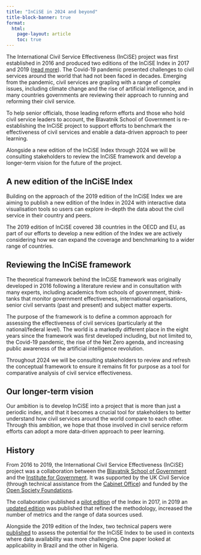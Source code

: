 ```yaml
---
title: "InCiSE in 2024 and beyond"
title-block-banner: true
format:
  html:
    page-layout: article
    toc: true
---
```


The International Civil Service Effectiveness (InCiSE) project was first
established in 2016 and produced two editions of the InCiSE Index in 2017
and 2019 ([read more](#history)). The Covid-19 pandemic presented challenges
to civil services around the world that had not been faced in decades.
Emerging from the pandemic, civil services are grapling with a range of complex
issues, including climate change and the rise of artificial intelligence, and
in many countries governments are reviewing their approach to running and
reforming their civil service.

To help senior officials, those leading reform efforts and those who hold
civil service leaders to account, the Blavatnik School of Government is
re-establishing the InCiSE project to support efforts to benchmark the
effectiveness of civil services and enable a data-driven approach to peer
learning.

Alongside a new edition of the InCiSE Index through 2024 we will be consulting
stakeholders to review the InCiSE framework and develop a longer-term vision
for the future of the project.

## A new edition of the InCiSE Index

Building on the approach of the 2019 edition of the InCiSE Index we are
aiming to publish a new edition of the Index in 2024 with interactive data
visualisation tools so users can explore in-depth the data about the civil
service in their country and peers.

The 2019 edition of InCiSE covered 38 countries in the OECD and EU, as part of
our efforts to develop a new edition of the Index we are actively considering
how we can expand the coverage and benchmarking to a wider range of countries.

## Reviewing the InCiSE framework

The theoretical framework behind the InCiSE framework was originally developed
in 2016 following a literature review and in consultation with many experts,
including academics from schools of government, think-tanks that monitor
government effectiveness, international organisations, senior civil
servants (past and present) and subject matter experts.

The purpose of the framework is to define a common approach for assessing the
effectiveness of civil services (particularly at the national/federal level).
The world is a markedly different place in the eight years since the framework
was first developed including, but not limited to, the Covid-19 pandemic, the
rise of the Net Zero agenda, and increasing public awareness of the artificial
intelligence revolution.

Throughout 2024 we will be consulting stakeholders to review and refresh the
conceptual framework to ensure it remains fit for purpose as a tool for
comparative analysis of civil service effectiveness.

## Our longer-term vision

Our ambition is to develop InCiSE into a project that is more than just a
periodic index, and that it becomes a crucial tool for stakeholders to
better understand how civil services around the world compare to each other.
Through this ambition, we hope that those involved in civil service reform
efforts can adopt a more data-driven approach to peer learning.

## History

From 2016 to 2019, the International Civil Service Effectiveness (InCiSE) project
was a collaboration between the
[Blavatnik School of Government](https://www.bsg.ox.ac.uk/incise) and the
[Institute for Government](http://instituteforgovernment.org.uk/). It was
supported by the UK Civil Service (through technical assistance from the
[Cabinet Office](https://www.gov.uk/cabinetoffice)) and funded by the
[Open Society Foundations](https://www.opensocietyfoundations.org/).

The collaboration published a
[pilot edition](https://www.bsg.ox.ac.uk/about/partnerships/international-civil-service-effectiveness-index-2017)
of the Index in 2017, in 2019 an [updated edition](https://www.bsg.ox.ac.uk/about/partnerships/international-civil-service-effectiveness-index-2019)
was published that refined the methodology, increased the number of
metrics and the range of data sources used.

Alongside the 2019 edition of the Index, two technical papers were
[published](https://www.bsg.ox.ac.uk/about/partnerships/international-civil-service-effectiveness-index-2019)
to assess the potential for the InCiSE Index to be used in contexts where data
availability was more challenging. One paper looked at applicability in Brazil
and the other in Nigeria.

